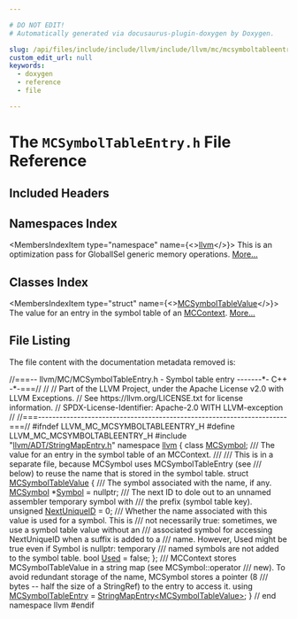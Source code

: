 ```yaml
---

# DO NOT EDIT!
# Automatically generated via docusaurus-plugin-doxygen by Doxygen.

slug: /api/files/include/include/llvm/include/llvm/mc/mcsymboltableentry-h
custom_edit_url: null
keywords:
  - doxygen
  - reference
  - file

---
```





# The `MCSymbolTableEntry.h` File Reference

<DoxygenPage pluginConfig={pluginConfig}>



## Included Headers

<IncludesList>
<IncludesListItem
  filePath="llvm/ADT/StringMapEntry.h"
  permalink="/docs/api/files/include/include/llvm/include/llvm/adt/stringmapentry-h"
  isLocal="true" />
</IncludesList>

## Namespaces Index

<MembersIndex>

<MembersIndexItem
  type="namespace"
  name={<><a href="/docs/api/namespaces/llvm">llvm</a></>}>
This is an optimization pass for GlobalISel generic memory operations. <a href="/docs/api/namespaces/llvm/#details">More...</a>
</MembersIndexItem>

</MembersIndex>

## Classes Index

<MembersIndex>

<MembersIndexItem
  type="struct"
  name={<><a href="/docs/api/structs/llvm/mcsymboltablevalue">MCSymbolTableValue</a></>}>
The value for an entry in the symbol table of an <a href="/docs/api/classes/llvm/mccontext">MCContext</a>. <a href="/docs/api/structs/llvm/mcsymboltablevalue/#details">More...</a>
</MembersIndexItem>

</MembersIndex>


## File Listing

The file content with the documentation metadata removed is:

<ProgramListing>

<Link id="l00001" /><CodeLine lineNumber="1"><span class="doxyHighlightComment">//===-- llvm/MC/MCSymbolTableEntry.h - Symbol table entry -------&#42;- C++ -&#42;-===//</span></CodeLine>
<Link id="l00002" /><CodeLine lineNumber="2"><span class="doxyHighlightComment">//</span></CodeLine>
<Link id="l00003" /><CodeLine lineNumber="3"><span class="doxyHighlightComment">// Part of the LLVM Project, under the Apache License v2.0 with LLVM Exceptions.</span></CodeLine>
<Link id="l00004" /><CodeLine lineNumber="4"><span class="doxyHighlightComment">// See https://llvm.org/LICENSE.txt for license information.</span></CodeLine>
<Link id="l00005" /><CodeLine lineNumber="5"><span class="doxyHighlightComment">// SPDX-License-Identifier: Apache-2.0 WITH LLVM-exception</span></CodeLine>
<Link id="l00006" /><CodeLine lineNumber="6"><span class="doxyHighlightComment">//</span></CodeLine>
<Link id="l00007" /><CodeLine lineNumber="7"><span class="doxyHighlightComment">//===----------------------------------------------------------------------===//</span></CodeLine>
<Link id="l00008" /><CodeLine lineNumber="8"></CodeLine>
<Link id="l00009" /><CodeLine lineNumber="9"><span class="doxyHighlightPreprocessor">#ifndef LLVM&#95;MC&#95;MCSYMBOLTABLEENTRY&#95;H</span></CodeLine>
<Link id="l00010" /><CodeLine lineNumber="10"><span class="doxyHighlightPreprocessor">#define LLVM&#95;MC&#95;MCSYMBOLTABLEENTRY&#95;H</span></CodeLine>
<Link id="l00011" /><CodeLine lineNumber="11"></CodeLine>
<Link id="l00012" /><CodeLine lineNumber="12"><span class="doxyHighlightPreprocessor">#include &quot;<a href="/docs/api/files/include/include/llvm/include/llvm/adt/stringmapentry-h">llvm/ADT/StringMapEntry.h</a>&quot;</span></CodeLine>
<Link id="l00013" /><CodeLine lineNumber="13"></CodeLine>
<Link id="l00014" /><CodeLine lineNumber="14"><span class="doxyHighlightKeyword">namespace </span><span class="doxyHighlight"><a href="/docs/api/namespaces/llvm">llvm</a> &#123;</span></CodeLine>
<Link id="l00015" /><CodeLine lineNumber="15"></CodeLine>
<Link id="l00016" /><CodeLine lineNumber="16"><span class="doxyHighlightKeyword">class </span><span class="doxyHighlight"><a href="/docs/api/classes/llvm/mcsymbol">MCSymbol</a>;</span></CodeLine>
<Link id="l00017" /><CodeLine lineNumber="17"></CodeLine>
<Link id="l00018" /><CodeLine lineNumber="18"><span class="doxyHighlightComment">/// The value for an entry in the symbol table of an MCContext.</span></CodeLine>
<Link id="l00019" /><CodeLine lineNumber="19"><span class="doxyHighlightComment">///</span></CodeLine>
<Link id="l00020" /><CodeLine lineNumber="20"><span class="doxyHighlightComment">/// This is in a separate file, because MCSymbol uses MCSymbolTableEntry (see</span></CodeLine>
<Link id="l00021" /><CodeLine lineNumber="21"><span class="doxyHighlightComment">/// below) to reuse the name that is stored in the symbol table.</span></CodeLine>
<Link id="l00022" /><CodeLine lineNumber="22" lineLink="/docs/api/structs/llvm/mcsymboltablevalue"><span class="doxyHighlightKeyword">struct </span><span class="doxyHighlight"><a href="/docs/api/structs/llvm/mcsymboltablevalue">MCSymbolTableValue</a> &#123;</span></CodeLine>
<Link id="l00023" /><CodeLine lineNumber="23"><span class="doxyHighlightComment">  /// The symbol associated with the name, if any.</span></CodeLine>
<Link id="l00024" /><CodeLine lineNumber="24" lineLink="/docs/api/structs/llvm/mcsymboltablevalue/#af6ae1daee49ef18a9b2281ad2af994b2"><span class="doxyHighlight">  <a href="/docs/api/classes/llvm/mcsymbol">MCSymbol</a> &#42;<a href="/docs/api/structs/llvm/mcsymboltablevalue/#af6ae1daee49ef18a9b2281ad2af994b2">Symbol</a> = </span><span class="doxyHighlightKeyword">nullptr</span><span class="doxyHighlight">;</span></CodeLine>
<Link id="l00025" /><CodeLine lineNumber="25"></CodeLine>
<Link id="l00026" /><CodeLine lineNumber="26"><span class="doxyHighlightComment">  /// The next ID to dole out to an unnamed assembler temporary symbol with</span></CodeLine>
<Link id="l00027" /><CodeLine lineNumber="27"><span class="doxyHighlightComment">  /// the prefix (symbol table key).</span></CodeLine>
<Link id="l00028" /><CodeLine lineNumber="28" lineLink="/docs/api/structs/llvm/mcsymboltablevalue/#a780367c73b768f312b9b440ab811a386"><span class="doxyHighlight">  </span><span class="doxyHighlightKeywordType">unsigned</span><span class="doxyHighlight"> <a href="/docs/api/structs/llvm/mcsymboltablevalue/#a780367c73b768f312b9b440ab811a386">NextUniqueID</a> = 0;</span></CodeLine>
<Link id="l00029" /><CodeLine lineNumber="29"></CodeLine>
<Link id="l00030" /><CodeLine lineNumber="30"><span class="doxyHighlightComment">  /// Whether the name associated with this value is used for a symbol. This is</span></CodeLine>
<Link id="l00031" /><CodeLine lineNumber="31"><span class="doxyHighlightComment">  /// not necessarily true: sometimes, we use a symbol table value without an</span></CodeLine>
<Link id="l00032" /><CodeLine lineNumber="32"><span class="doxyHighlightComment">  /// associated symbol for accessing NextUniqueID when a suffix is added to a</span></CodeLine>
<Link id="l00033" /><CodeLine lineNumber="33"><span class="doxyHighlightComment">  /// name. However, Used might be true even if Symbol is nullptr: temporary</span></CodeLine>
<Link id="l00034" /><CodeLine lineNumber="34"><span class="doxyHighlightComment">  /// named symbols are not added to the symbol table.</span></CodeLine>
<Link id="l00035" /><CodeLine lineNumber="35" lineLink="/docs/api/structs/llvm/mcsymboltablevalue/#a1e0f51ccf7e77ed2bedb5f5e8e68855c"><span class="doxyHighlight">  </span><span class="doxyHighlightKeywordType">bool</span><span class="doxyHighlight"> <a href="/docs/api/structs/llvm/mcsymboltablevalue/#a1e0f51ccf7e77ed2bedb5f5e8e68855c">Used</a> = </span><span class="doxyHighlightKeyword">false</span><span class="doxyHighlight">;</span></CodeLine>
<Link id="l00036" /><CodeLine lineNumber="36"><span class="doxyHighlight">&#125;;</span></CodeLine>
<Link id="l00037" /><CodeLine lineNumber="37"></CodeLine>
<Link id="l00038" /><CodeLine lineNumber="38"><span class="doxyHighlightComment">/// MCContext stores MCSymbolTableValue in a string map (see MCSymbol::operator</span></CodeLine>
<Link id="l00039" /><CodeLine lineNumber="39"><span class="doxyHighlightComment">/// new). To avoid redundant storage of the name, MCSymbol stores a pointer (8</span></CodeLine>
<Link id="l00040" /><CodeLine lineNumber="40"><span class="doxyHighlightComment">/// bytes -- half the size of a StringRef) to the entry to access it.</span></CodeLine>
<Link id="l00041" /><CodeLine lineNumber="41" lineLink="/docs/api/namespaces/llvm/#a9f4cf9e4567dcf87070176a271b63e38"><span class="doxyHighlightKeyword">using </span><span class="doxyHighlight"><a href="/docs/api/namespaces/llvm/#a9f4cf9e4567dcf87070176a271b63e38">MCSymbolTableEntry</a> = <a href="/docs/api/classes/llvm/stringmapentry">StringMapEntry&lt;MCSymbolTableValue&gt;</a>;</span></CodeLine>
<Link id="l00042" /><CodeLine lineNumber="42"></CodeLine>
<Link id="l00043" /><CodeLine lineNumber="43"><span class="doxyHighlight">&#125; </span><span class="doxyHighlightComment">// end namespace llvm</span></CodeLine>
<Link id="l00044" /><CodeLine lineNumber="44"></CodeLine>
<Link id="l00045" /><CodeLine lineNumber="45"><span class="doxyHighlightPreprocessor">#endif</span></CodeLine>

</ProgramListing>


</DoxygenPage>
